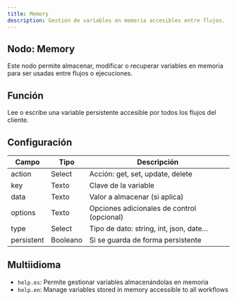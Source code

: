 ```yaml
---
title: Memory
description: Gestión de variables en memoria accesibles entre flujos.
---
```



## Nodo: Memory

Este nodo permite almacenar, modificar o recuperar variables en memoria para ser usadas entre flujos o ejecuciones.

## Función
Lee o escribe una variable persistente accesible por todos los flujos del cliente.

## Configuración

| Campo       | Tipo     | Descripción                                   |
|--------------|----------|-----------------------------------------------|
| action       | Select   | Acción: get, set, update, delete              |
| key          | Texto    | Clave de la variable                          |
| data         | Texto    | Valor a almacenar (si aplica)                 |
| options      | Texto    | Opciones adicionales de control (opcional)    |
| type         | Select   | Tipo de dato: string, int, json, date...      |
| persistent   | Booleano | Si se guarda de forma persistente             |

## Multiidioma
- `help.es`: Permite gestionar variables almacenándolas en memoria
- `help.en`: Manage variables stored in memory accessible to all workflows